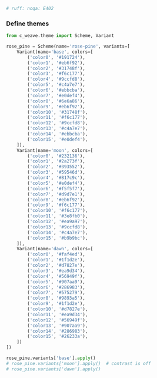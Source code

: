 ```py
# ruff: noqa: E402
```

### Define themes

```python
from c_weave.theme import Scheme, Variant

rose_pine = Scheme(name='rose-pine', variants=[
    Variant(name='base', colors=[
        ('color0', '#191724'),
        ('color1', '#eb6f92'),
        ('color2', '#31748f'),
        ('color3', '#f6c177'),
        ('color4', '#9ccfd8'),
        ('color5', '#c4a7e7'),
        ('color6', '#ebbcba'),
        ('color7', '#e0def4'),
        ('color8', '#6e6a86'),
        ('color9', '#eb6f92'),
        ('color10', '#31748f'),
        ('color11', '#f6c177'),
        ('color12', '#9ccfd8'),
        ('color13', '#c4a7e7'),
        ('color14', '#ebbcba'),
        ('color15', '#e0def4'),
    ]),
    Variant(name='moon', colors=[
        ('color0', '#232136'),
        ('color1', '#2a273f'),
        ('color2', '#393552'),
        ('color3', '#59546d'),
        ('color4', '#817c9c'),
        ('color5', '#e0def4'),
        ('color6', '#f5f5f7'),
        ('color7', '#d9d7e1'),
        ('color8', '#eb6f92'),
        ('color9', '#f6c177'),
        ('color10', '#f6c177'),
        ('color11', '#3e8fb0'),
        ('color12', '#ea9a97'),
        ('color13', '#9ccfd8'),
        ('color14', '#c4a7e7'),
        ('color15', '#b9b9bc'),
    ]),
    Variant(name='dawn', colors=[
        ('color0', '#faf4ed'),
        ('color1', '#1f1d2e'),
        ('color2', '#d7827e'),
        ('color3', '#ea9d34'),
        ('color4', '#56949f'),
        ('color5', '#907aa9'),
        ('color6', '#286983'),
        ('color7', '#575279'),
        ('color8', '#9893a5'),
        ('color9', '#1f1d2e'),
        ('color10', '#d7827e'),
        ('color11', '#ea9d34'),
        ('color12', '#56949f'),
        ('color13', '#907aa9'),
        ('color14', '#286983'),
        ('color15', '#26233a'),
    ])
])

```


```py
rose_pine.variants['base'].apply()
# rose_pine.variants['moon'].apply()  # contrast is off
# rose_pine.variants['dawn'].apply()

```
